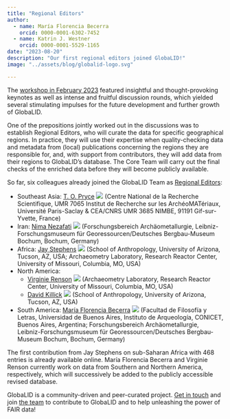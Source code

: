 ```yaml
---
title: "Regional Editors"
author: 
  - name: María Florencia Becerra
    orcid: 0000-0001-6302-7452
  - name: Katrin J. Westner
    orcid: 0000-0001-5529-1165
date: "2023-08-20"
description: "Our first regional editors joined GlobaLID!" 
image: "../assets/blog/globalid-logo.svg"

---
```


The [workshop in February 2023](../events-archive.qmd#many-lids-but-none-matching-the-vessel) featured insightful and thought-provoking keynotes as well as intense and fruitful discussion rounds, which yielded several stimulating impulses for the future development and further growth of GlobaLID. 

One of the prepositions jointly worked out in the discussions was to establish Regional Editors, who will curate the data for specific geographical regions. In practice, they will use their expertise when quality-checking data and metadata from (local) publications concerning the regions they are responsible for, and, with support from contributors, they will add data from their regions to GlobaLID’s database. The Core Team will carry out the final checks of the enriched data before they will become publicly available.

So far, six colleagues already joined the GlobaLID Team as [Regional Editors](../team.qmd#regional-editors):

- Southeast Asia: [T. O. Pryce](https://iramat.cnrs.fr/user/oliver.pryce/) [![](https://info.orcid.org/wp-content/uploads/2019/11/orcid_16x16.png)](https://orcid.org/0000-0002-7290-141X) (Centre National de la Recherche Scientifique, UMR 7065 Institut de Recherche sur les ArchéoMATériaux, Université Paris-Saclay & CEA/CNRS UMR 3685 NIMBE, 91191 Gif-sur-Yvette, France)
- Iran: [Nima Nezafati](https://www.bergbaumuseum.de/en/museum/mitarbeitende/kontakt-detailseite/dr-nima-nezafati) [![](https://info.orcid.org/wp-content/uploads/2019/11/orcid_16x16.png)](https://orcid.org/0000-0002-5806-343X) (Forschungsbereich Archäometallurgie, Leibniz-Forschungsmuseum für  Georessourcen/Deutsches Bergbau-Museum Bochum, Bochum, Germany)
- Africa: [Jay Stephens](https://archaeometry.missouri.edu/staff.html) [![](https://info.orcid.org/wp-content/uploads/2019/11/orcid_16x16.png)](https://orcid.org/0000-0003-1299-3946) (School of Anthropology, University of Arizona, Tucson, AZ, USA; Archaeometry Laboratory, Research Reactor Center, University of Missouri, Columbia, MO, USA)
- North America: 
  - [Virginie Renson](https://archaeometry.missouri.edu/profile(Virginie).html) [![](https://info.orcid.org/wp-content/uploads/2019/11/orcid_16x16.png)](https://orcid.org/0000-0002-5701-0985) (Archaeometry Laboratory, Research Reactor Center, University of Missouri, Columbia, MO, USA)
  - [David Killick](https://anthropology.arizona.edu/people/dave-killick) [![](https://info.orcid.org/wp-content/uploads/2019/11/orcid_16x16.png)](https://orcid.org/0000-0002-8964-750X) (School of Anthropology, University of Arizona, Tucson, AZ, USA)
- South America: [María Florencia Becerra](https://www.conicet.gov.ar/new_scp/detalle.php?id=29835) [![](https://info.orcid.org/wp-content/uploads/2019/11/orcid_16x16.png)](https://orcid.org/0000-0001-6302-7452) (Facultad de Filosofía y Letras, Universidad de Buenos Aires, Instituto de Arqueología, CONICET, Buenos Aires, Argentina; Forschungsbereich Archäometallurgie, Leibniz-Forschungsmuseum für  Georessourcen/Deutsches Bergbau-Museum Bochum, Bochum, Germany)

The first contribution from Jay Stephens on sub-Saharan Africa with 468 entries is already available online. María Florencia Becerra and Virginie Renson currently work on data from Southern and Northern America, respectively, which will successively be added to the publicly accessible revised database.

GlobaLID is a community-driven and peer-curated project. [Get in touch](globalid@bergbaumuseum.de) and  join [the team](../team.qmd) to contribute to GlobaLID and to help unleashing the power of FAIR data! 

